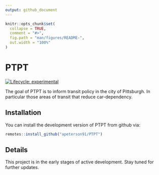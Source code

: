 ```yaml
---
output: github_document
---
```


<!-- README.md is generated from README.Rmd. Please edit that file -->

```r
knitr::opts_chunk$set(
  collapse = TRUE,
  comment = "#>",
  fig.path = "man/figures/README-",
  out.width = "100%"
)
```

# PTPT

<!-- badges: start -->
[![Lifecycle: experimental](https://img.shields.io/badge/lifecycle-experimental-orange.svg)](https://lifecycle.r-lib.org/articles/stages.html#experimental)
<!-- badges: end -->

The goal of PTPT is to inform transit policy in the city of Pittsburgh. In particular those areas of 
transit that reduce car-dependency.

## Installation

You can install the development version of PTPT from github via:

``` r
remotes::install_github("apeterson91/PTPT")
```

## Details


This project is in the early stages of active development. Stay tuned for further updates.



